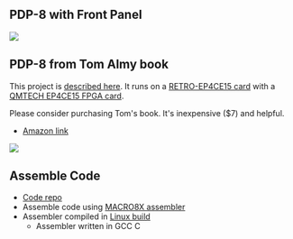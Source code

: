 == PDP-8 with Front Panel ==

<img src="http://land-boards.com/blwiki/images/7/78/PDP-8_FRONT.png"></img>

== PDP-8 from Tom Almy book ==

This project is [https://hackaday.io/project/179357-pdp-8-fpga described here]. It runs on a [http://land-boards.com/blwiki/index.php?title=RETRO-EP4CE15 RETRO-EP4CE15 card] with a [http://land-boards.com/blwiki/index.php?title=QMTECH_EP4CE15_FPGA_Card QMTECH EP4CE15 FPGA card].

Please consider purchasing Tom's book. It's inexpensive ($7) and helpful.

* [https://www.amazon.com/PDP-8-Class-Project-Resoling-Machine-ebook/dp/B07KY5RCJ7/ Amazon link]

<img src="https://raw.githubusercontent.com/douggilliland/Retro-Computers/master/PDP-8/PDP8_Book(Almy)/Almy_Book_Cover.png"></img>

== Assemble Code ==

* [https://github.com/douggilliland/Linux-68k/tree/master/pdp8 Code repo]
* Assemble code using [https://github.com/douggilliland/Retro-Computers/tree/master/PDP-8/PDP8_Book(Almy)/PDP8_Tools MACRO8X assembler]
* Assembler compiled in [https://github.com/douggilliland/Linux-68k/tree/master/pdp8 Linux build]
** Assembler written in GCC C
